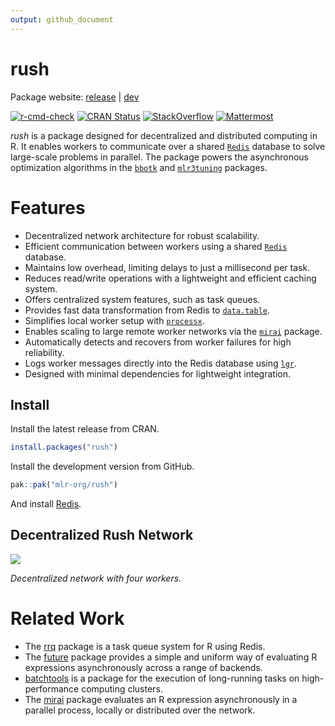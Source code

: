 ```yaml
---
output: github_document
---
```


<!-- README.md is generated from README.Rmd. Please edit that file -->

# rush

Package website: [release](https://rush.mlr-org.com/) | [dev](https://rush.mlr-org.com/dev/)

<!-- badges: start -->
[![r-cmd-check](https://github.com/mlr-org/rush/actions/workflows/r-cmd-check.yml/badge.svg)](https://github.com/mlr-org/rush/actions/workflows/r-cmd-check.yml)
[![CRAN Status](https://www.r-pkg.org/badges/version-ago/rush)](https://cran.r-project.org/package=rush)
[![StackOverflow](https://img.shields.io/badge/stackoverflow-mlr3-orange.svg)](https://stackoverflow.com/questions/tagged/mlr3)
[![Mattermost](https://img.shields.io/badge/chat-mattermost-orange.svg)](https://lmmisld-lmu-stats-slds.srv.mwn.de/mlr_invite/)
<!-- badges: end -->

*rush* is a package designed for decentralized and distributed computing in R.
It enables workers to communicate over a shared [`Redis`](https://redis.io/) database to solve large-scale problems in parallel.
The package powers the asynchronous optimization algorithms in the [`bbotk`](https://CRAN.R-project.org/package=bbotk) and [`mlr3tuning`](https://CRAN.R-project.org/package=paradox) packages.

# Features

* Decentralized network architecture for robust scalability.
* Efficient communication between workers using a shared [`Redis`](https://redis.io/) database.
* Maintains low overhead, limiting delays to just a millisecond per task.
* Reduces read/write operations with a lightweight and efficient caching system.
* Offers centralized system features, such as task queues.
* Provides fast data transformation from Redis to [`data.table`](https://CRAN.R-project.org/package=data.table).
* Simplifies local worker setup with [`processx`](https://CRAN.R-project.org/package=processx).
* Enables scaling to large remote worker networks via the [`mirai`](https://CRAN.R-project.org/package=mirai) package.
* Automatically detects and recovers from worker failures for high reliability.
* Logs worker messages directly into the Redis database using [`lgr`](https://CRAN.R-project.org/package=lgr).
* Designed with minimal dependencies for lightweight integration.

## Install

Install the latest release from CRAN.

```r
install.packages("rush")
```

Install the development version from GitHub.

```r
pak::pak("mlr-org/rush")
```

And install [Redis](https://redis.io/docs/latest/operate/oss_and_stack/install/install-stack/).

## Decentralized Rush Network

![](man/figures/README-flow-2.png)

*Decentralized network with four workers.*

# Related Work

* The [rrq](https://github.com/mrc-ide/rrq) package is a task queue system for R using Redis.
* The [future](https://CRAN.R-project.org/package=future) package provides a simple and uniform way of evaluating R expressions asynchronously across a range of backends.
* [batchtools](https://CRAN.R-project.org/package=batchtools) is a package for the execution of long-running tasks on high-performance computing clusters.
* The [mirai](https://CRAN.R-project.org/package=mirai) package evaluates an R expression asynchronously in a parallel process, locally or distributed over the network.
